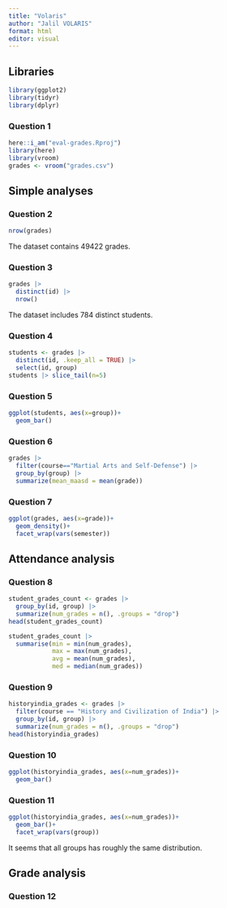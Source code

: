 ```yaml
---
title: "Volaris"
author: "Jalil VOLARIS"
format: html
editor: visual
---
```


## Libraries

```r
library(ggplot2)
library(tidyr)
library(dplyr)
```

### Question 1

```r
here::i_am("eval-grades.Rproj")
library(here)
library(vroom)
grades <- vroom("grades.csv")
```

## Simple analyses

### Question 2

```r
nrow(grades)
```

The dataset contains 49422 grades.

### Question 3

```r
grades |>
  distinct(id) |>
  nrow()
```
The dataset includes 784 distinct students.

### Question 4

```r
students <- grades |>
  distinct(id, .keep_all = TRUE) |>
  select(id, group)
students |> slice_tail(n=5)
```

### Question 5

```r
ggplot(students, aes(x=group))+
  geom_bar()
```

### Question 6

```r
grades |>
  filter(course=="Martial Arts and Self-Defense") |>
  group_by(group) |>
  summarize(mean_maasd = mean(grade))
```

### Question 7

```r
ggplot(grades, aes(x=grade))+
  geom_density()+
  facet_wrap(vars(semester))
```

## Attendance analysis

### Question 8

```r
student_grades_count <- grades |>
  group_by(id, group) |>
  summarize(num_grades = n(), .groups = "drop")
head(student_grades_count)
```

```r
student_grades_count |>
  summarise(min = min(num_grades),
            max = max(num_grades),
            avg = mean(num_grades),
            med = median(num_grades))
```

### Question 9

```r
historyindia_grades <- grades |>
  filter(course == "History and Civilization of India") |>
  group_by(id, group) |>
  summarize(num_grades = n(), .groups = "drop")
head(historyindia_grades)
```

### Question 10

```r
ggplot(historyindia_grades, aes(x=num_grades))+
  geom_bar()
```

### Question 11

```r
ggplot(historyindia_grades, aes(x=num_grades))+
  geom_bar()+
  facet_wrap(vars(group))
```
It seems that all groups has roughly the same distribution.

## Grade analysis

### Question 12


